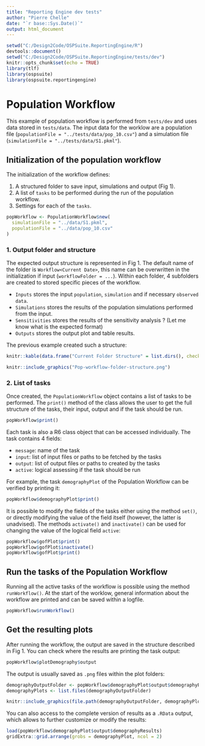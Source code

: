 ---
title: "Reporting Engine dev tests"
author: "Pierre Chelle"
date: "`r base::Sys.Date()`"
output: html_document
---

```{r setup, include=FALSE}
setwd("C:/Design2Code/OSPSuite.ReportingEngine/R")
devtools::document()
setwd("C:/Design2Code/OSPSuite.ReportingEngine/tests/dev")
knitr::opts_chunk$set(echo = TRUE)
library(tlf)
library(ospsuite)
library(ospsuite.reportingengine)
```


# Population Workflow
This example of population workflow is performed from `tests/dev` and uses data stored in `tests/data`.
The input data for the worklow are a population file (`populationFile = "../tests/data/pop_10.csv"`) and a simulation file (`simulationFile = "../tests/data/S1.pkml"`).

## Initialization of the population workflow
The initialization of the workflow defines:

1) A structured folder to save input, simulations and output (Fig 1).
2) A list of `tasks` to be performed during the run of the population workflow.
3) Settings for each of the `tasks`.

```{r}
popWorkflow <- PopulationWorkflow$new(
  simulationFile = "../data/S1.pkml",
  populationFile = "../data/pop_10.csv"
)
```

### 1. Output folder and structure
The expected output structure is represented in Fig 1.
The default name of the folder is `Workflow<Current Date>`, this name can be overwritten in the initialization if input (`workflowFolder = ...`).
Within each folder, 4 subfolders are created to stored specific pieces of the workflow. 

- `Inputs` stores the input `population`, `simulation` and if necessary `observed data`.
- `Simulations` stores the results of the population simulations performed from the input.
- `Sensitivities` stores the results of the sensitivity analysis ? (Let me know what is the expected format)
- `Outputs` stores the output plot and table results.

The previous example created such a structure:
```{r, results='asis', echo=FALSE}
knitr::kable(data.frame("Current Folder Structure" = list.dirs(), check.names = FALSE))
```

```{r, out.width="100%", include=TRUE, fig.align="center", echo=FALSE, fig.cap="Fig 1: Expected structure of population workflow output"}
knitr::include_graphics("Pop-workflow-folder-structure.png")
```

### 2. List of tasks
Once created, the `PopulationWorkflow` object contains a list of tasks to be performed.
The `print()` method of the class allows the user to get the full structure of the tasks, their input, output and if the task should be run.

```{r}
popWorkflow$print()
```


Each task is also a R6 class object that can be accessed individually.
The task contains 4 fields: 

- `message`: name of the task
- `input`: list of input files or paths to be fetched by the tasks
- `output`: list of output files or paths to created by the tasks
- `active`: logical assessing if the task should be run

For example, the task `demographyPlot` of the Population Workflow can be verified by printing it:
```{r}
popWorkflow$demographyPlot$print()
```

It is possible to modify the fields of the tasks either using the method `set()`, or directly modifying the value of the field itself (however, the latter is unadvised). 
The methods `activate()` and `inactivate()` can be used for changing the value of the logical field `active`:
```{r}
popWorkflow$gofPlot$print()
popWorkflow$gofPlot$inactivate()
popWorkflow$gofPlot$print()
```


## Run the tasks of the Population Workflow
Running all the active tasks of the workflow is possible using the method `runWorkflow()`.
At the start of the worklow, general information about the workflow are printed and can be saved within a logfile.

```{r}
popWorkflow$runWorkflow()
```

## Get the resulting plots
After running the workflow, the output are saved in the structure described in Fig 1.
You can check where the results are printing the task output:
```{r}
popWorkflow$plotDemography$output
```

The output is usually saved as `.png` files within the plot folders:
```{r}
demographyOutputFolder <- popWorkflow$demographyPlot$output$demographyPlot
demographyPlots <- list.files(demographyOutputFolder)
```

```{r, out.width="100%", echo=FALSE, include=TRUE, fig.align="center", fig.cap="Fig 2: Demography plots"}
knitr::include_graphics(file.path(demographyOutputFolder, demographyPlots))
```

You can also access to the complete version of results as a `.RData` output, which allows to further  customize or modify the results:
```{r, fig.height=5, fig.width=7.5, fig.cap="Customized results"}
load(popWorkflow$demographyPlot$output$demographyResults)
gridExtra::grid.arrange(grobs = demographyPlot, ncol = 2)
```

